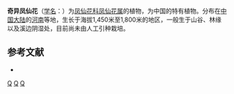 {{Speciesbox 
| taxon = Impatiens paradoxa
| authority = C. S. Chu et [[杨好伟|H. W. Yang]]
}}

'''奇异凤仙花'''（[[学名|学名]]：{{lang|la|''Impatiens paradoxa''}}）为[[凤仙花科|凤仙花科]][[凤仙花属|凤仙花属]]的植物，为中国的特有植物。分布在[[中国大陆|中国大陆]]的[[河南|河南]]等地，生长于海拔1,450米至1,800米的地区，一般生于山谷、林缘以及溪边阴湿处，目前尚未由人工引种栽培。

== 参考文献 ==
<div class="references-small">
* {{cite web| url =http://www.bioinfo.cn/db05/KmzwSpecies.php?action=view&id=1718| title =奇异凤仙花| work =《中国高等植物数据库全库》| publisher =中国科学院微生物研究所| author =昆明植物研究所| accessdate =2009-02-22| deadurl =yes| archiveurl =https://web.archive.org/web/20160305030959/http://www.bioinfo.cn/db05/KmzwSpecies.php?action=view&id=1718| archivedate =2016-03-05}}
</div>
{{Taxonbar|from=Q10942156}}

[[Category:凤仙花属|Q]]
[[Category:中國特有植物|Q]]
[[Category:河南植物|Q]]